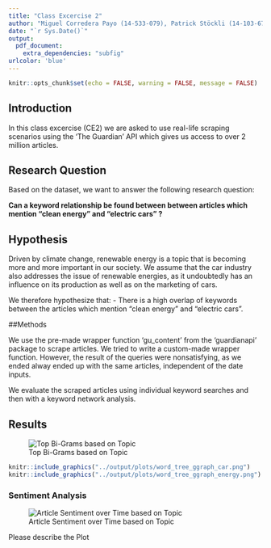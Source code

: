 ```yaml
---
title: "Class Excercise 2"
author: "Miguel Corredera Payo (14-533-079), Patrick Stöckli (14-103-675), Tobias Hoesli (17-494-659)"
date: "`r Sys.Date()`"
output:
  pdf_document:
    extra_dependencies: "subfig"
urlcolor: 'blue'
---
```


```r
knitr::opts_chunk$set(echo = FALSE, warning = FALSE, message = FALSE)
```

## Introduction

In this class excercise (CE2) we are asked to use real-life scraping scenarios using the 'The Guardian' API which gives us access to over 2 million articles.

## Research Question

Based on the dataset, we want to answer the following research question:

**Can a keyword relationship be found between between articles which mention "clean energy" and "electric cars" ?**

## Hypothesis

Driven by climate change, renewable energy is a topic that is becoming more and more important in our society. We assume that the car industry also addresses the issue of renewable energies, as it undoubtedly has an influence on its production as well as on the marketing of cars.

We therefore hypothesize that:
- There is a high overlap of keywords between the articles which mention "clean energy" and "electric cars". 

##Methods

<!-- The topic of renewable energies is receiving more and more attention in the press. As well is private transport  as it plays a major role in climate change. Accordingly, the Guardian API comes in handy to scrape the articles related to the above mentioned topics. The data gained from the scrape will afterwards be evaluated fist by individual keyword searches and then with a keyword network analysis. -->

We use the pre-made wrapper function 'gu_content' from the 'guardianapi' package to scrape articles. We tried to write a custom-made wrapper function. However, the result of the queries were nonsatisfying, as we ended alway ended up with the same articles, independent of the date inputs.   

We evaluate the scraped articles using individual keyword searches and then with a keyword network analysis.

## Results

![Top Bi-Grams based on Topic](../output/plots/top_word_pairs_combined.png)



```r

knitr::include_graphics("../output/plots/word_tree_ggraph_car.png")
knitr::include_graphics("../output/plots/word_tree_ggraph_energy.png")

```

\newpage

### Sentiment Analysis

![Article Sentiment over Time based on Topic](../output/plots/sentiment_over_time_combined.png)

Please describe the Plot


<!-- ![Word Tree Topic: Electric Car](../output/plots/word_tree_ggraph_car.png)

![Word Tree Topic: Renewable Energy](../output/plots/word_tree_ggraph_energy.png) -->
